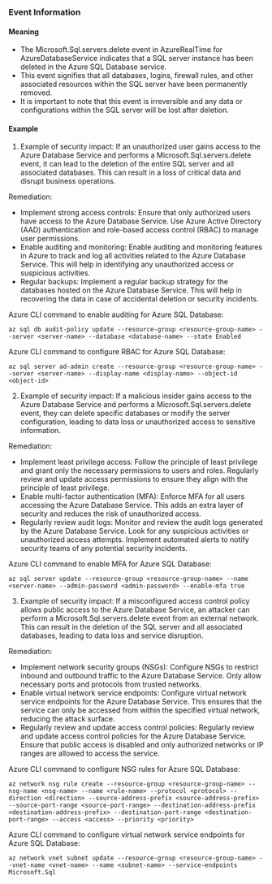 
### Event Information

#### Meaning

- The Microsoft.Sql.servers.delete event in AzureRealTime for AzureDatabaseService indicates that a SQL server instance has been deleted in the Azure SQL Database service.
- This event signifies that all databases, logins, firewall rules, and other associated resources within the SQL server have been permanently removed.
- It is important to note that this event is irreversible and any data or configurations within the SQL server will be lost after deletion.

#### Example

1. Example of security impact: If an unauthorized user gains access to the Azure Database Service and performs a Microsoft.Sql.servers.delete event, it can lead to the deletion of the entire SQL server and all associated databases. This can result in a loss of critical data and disrupt business operations.

Remediation:
- Implement strong access controls: Ensure that only authorized users have access to the Azure Database Service. Use Azure Active Directory (AAD) authentication and role-based access control (RBAC) to manage user permissions.
- Enable auditing and monitoring: Enable auditing and monitoring features in Azure to track and log all activities related to the Azure Database Service. This will help in identifying any unauthorized access or suspicious activities.
- Regular backups: Implement a regular backup strategy for the databases hosted on the Azure Database Service. This will help in recovering the data in case of accidental deletion or security incidents.

Azure CLI command to enable auditing for Azure SQL Database:
```
az sql db audit-policy update --resource-group <resource-group-name> --server <server-name> --database <database-name> --state Enabled
```

Azure CLI command to configure RBAC for Azure SQL Database:
```
az sql server ad-admin create --resource-group <resource-group-name> --server <server-name> --display-name <display-name> --object-id <object-id>
```

2. Example of security impact: If a malicious insider gains access to the Azure Database Service and performs a Microsoft.Sql.servers.delete event, they can delete specific databases or modify the server configuration, leading to data loss or unauthorized access to sensitive information.

Remediation:
- Implement least privilege access: Follow the principle of least privilege and grant only the necessary permissions to users and roles. Regularly review and update access permissions to ensure they align with the principle of least privilege.
- Enable multi-factor authentication (MFA): Enforce MFA for all users accessing the Azure Database Service. This adds an extra layer of security and reduces the risk of unauthorized access.
- Regularly review audit logs: Monitor and review the audit logs generated by the Azure Database Service. Look for any suspicious activities or unauthorized access attempts. Implement automated alerts to notify security teams of any potential security incidents.

Azure CLI command to enable MFA for Azure SQL Database:
```
az sql server update --resource-group <resource-group-name> --name <server-name> --admin-password <admin-password> --enable-mfa true
```

3. Example of security impact: If a misconfigured access control policy allows public access to the Azure Database Service, an attacker can perform a Microsoft.Sql.servers.delete event from an external network. This can result in the deletion of the SQL server and all associated databases, leading to data loss and service disruption.

Remediation:
- Implement network security groups (NSGs): Configure NSGs to restrict inbound and outbound traffic to the Azure Database Service. Only allow necessary ports and protocols from trusted networks.
- Enable virtual network service endpoints: Configure virtual network service endpoints for the Azure Database Service. This ensures that the service can only be accessed from within the specified virtual network, reducing the attack surface.
- Regularly review and update access control policies: Regularly review and update access control policies for the Azure Database Service. Ensure that public access is disabled and only authorized networks or IP ranges are allowed to access the service.

Azure CLI command to configure NSG rules for Azure SQL Database:
```
az network nsg rule create --resource-group <resource-group-name> --nsg-name <nsg-name> --name <rule-name> --protocol <protocol> --direction <direction> --source-address-prefix <source-address-prefix> --source-port-range <source-port-range> --destination-address-prefix <destination-address-prefix> --destination-port-range <destination-port-range> --access <access> --priority <priority>
```

Azure CLI command to configure virtual network service endpoints for Azure SQL Database:
```
az network vnet subnet update --resource-group <resource-group-name> --vnet-name <vnet-name> --name <subnet-name> --service-endpoints Microsoft.Sql
```

